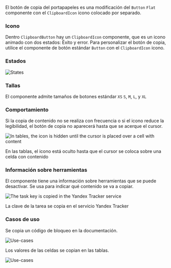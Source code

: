 El botón de copia del portapapeles es una modificación del `Button` `Flat` componente con el `ClipboardIcon` icono colocado por separado.

### Icono

Dentro `ClipboardButton` hay un `ClipboardIcon` componente, que es un icono animado con dos estados: Éxito y error. Para personalizar el botón de copia, utilice el componente de botón estándar `Button` con el `ClipboardIcon` icono.

### Estados

![States](/static/images/design/ClipboardButton/States.png)

### Tallas

El componente admite tamaños de botones estándar `XS` `S`, `M`, `L`, y `XL`

### Comportamiento

Si la copia de contenido no se realiza con frecuencia o si el icono reduce la legibilidad, el botón de copia no aparecerá hasta que se acerque el cursor.

![In tables, the icon is hidden until the cursor is placed over a cell with content](/static/images/design/ClipboardButton/Use-cases2.png)

En las tablas, el icono está oculto hasta que el cursor se coloca sobre una celda con contenido

### Información sobre herramientas

El componente tiene una información sobre herramientas que se puede desactivar. Se usa para indicar qué contenido se va a copiar.

![The task key is copied in the Yandex Tracker service](/static/images/design/ClipboardButton/Tooltip.png)

La clave de la tarea se copia en el servicio Yandex Tracker

### Casos de uso

Se copia un código de bloqueo en la documentación.

![Use-cases](/static/images/design/ClipboardButton/Use-cases1.png)

Los valores de las celdas se copian en las tablas.

![Use-cases](/static/images/design/ClipboardButton/Use-cases2.png)